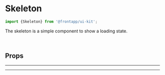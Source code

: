 
<Meta title="Components/Skeleton" of={Skeleton} />

# Skeleton

<Canvas>
  <Story id="components-skeleton--basic" />
</Canvas>

```typescript
import {Skeleton} from '@frontapp/ui-kit';
```

The skeleton is a simple component to show a loading state.

<br />

## Props

<ArgsTable of={Skeleton} />

<hr />
<hr />
